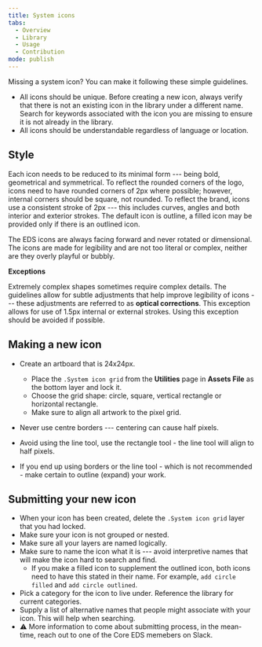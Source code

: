 ```yaml
---
title: System icons
tabs:
  - Overview
  - Library
  - Usage
  - Contribution
mode: publish
---
```



Missing a system icon? You can make it following these simple guidelines. 

* All icons should be unique. Before creating a new icon, always verify that there is not an existing icon in the library under a different name. Search for keywords associated with the icon you are missing to ensure it is not already in the library. 
* All icons should be understandable regardless of language or location. 


## Style

Each icon needs to be reduced to its minimal form --- being bold, geometrical and symmetrical. To reflect the rounded corners of the logo, icons need to have rounded corners of 2px where possible; however, internal corners should be square, not rounded. To reflect the brand, icons use a consistent stroke of 2px --- this includes curves, angles and both interior and exterior strokes. The default icon is outline, a filled icon may be provided only if there is an outlined icon.

The EDS icons are always facing forward and never rotated or dimensional. The icons are made for legibility and are not too literal or complex, neither are they overly playful or bubbly.


**Exceptions**

Extremely complex shapes sometimes require complex details. The guidelines allow for subtle adjustments that help improve legibility of icons --- these adjustments are referred to as **optical corrections**. This exception allows for use of 1.5px internal or external strokes. Using this exception should be avoided if possible. 


## Making a new icon

* Create an artboard that is 24x24px. 
  * Place the `.System icon grid` from the **Utilities** page in **Assets File** as the bottom layer and lock it. 
  * Choose the grid shape: circle, square, vertical rectangle or horizontal rectangle.
  * Make sure to align all artwork to the pixel grid.


* Never use centre borders --- centering can cause half pixels. 
* Avoid using the line tool, use the rectangle tool - the line tool will align to half pixels. 
* If you end up using borders or the line tool - which is not recommended - make certain to outline (expand) your work. 


## Submitting your new icon

* When your icon has been created, delete the `.System icon grid` layer that you had locked.
* Make sure your icon is not grouped or nested. 
* Make sure all your layers are named logically. 
* Make sure to name the icon what it is --- avoid interpretive names that will make the icon hard to search and find. 
  * If you make a filled icon to supplement the outlined icon, both icons need to have this stated in their name. For example, `add circle filled` and `add circle outlined`.
* Pick a category for the icon to live under. Reference the library for current categories.
* Supply a list of alternative names that people might associate with your icon. This will help when searching.
* :warning: More information to come about submitting process, in the mean-time, reach out to one of the Core EDS memebers on Slack.
